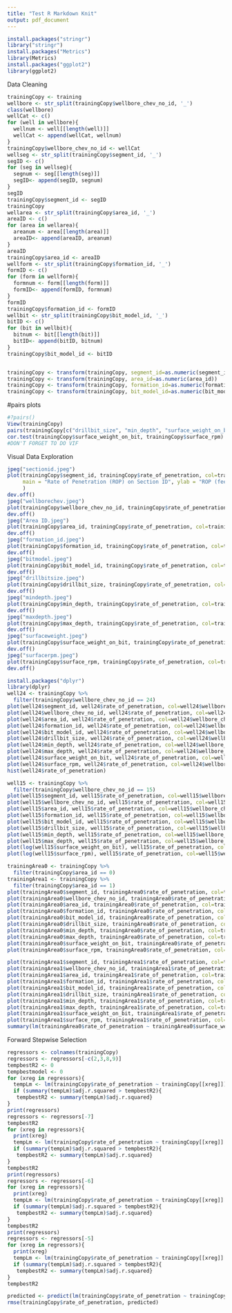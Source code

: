 ---
title: "Test R Markdown Knit"
output: pdf_document
---


```{r echo=TRUE}
install.packages("stringr")
library("stringr")
install.packages("Metrics")
library(Metrics)
install.packages("ggplot2")
library(ggplot2)
```


Data Cleaning
```{r echo=TRUE}
trainingCopy <- training
wellbore <- str_split(trainingCopy$wellbore_chev_no_id, '_')
class(wellbore)
wellCat <- c()
for (well in wellbore){
  wellnum <- well[[length(well)]]
  wellCat <- append(wellCat, wellnum)
}
trainingCopy$wellbore_chev_no_id <- wellCat
wellseg <- str_split(trainingCopy$segment_id, '_')
segID <- c()
for (seg in wellseg){
  segnum <- seg[[length(seg)]]
  segID<- append(segID, segnum)
}
segID
trainingCopy$segment_id <- segID
trainingCopy
wellarea <- str_split(trainingCopy$area_id, '_')
areaID <- c()
for (area in wellarea){
  areanum <- area[[length(area)]]
  areaID<- append(areaID, areanum)
}
areaID
trainingCopy$area_id <- areaID
wellform <- str_split(trainingCopy$formation_id, '_')
formID <- c()
for (form in wellform){
  formnum <- form[[length(form)]]
  formID<- append(formID, formnum)
}
formID
trainingCopy$formation_id <- formID
wellbit <- str_split(trainingCopy$bit_model_id, '_')
bitID <- c()
for (bit in wellbit){
  bitnum <- bit[[length(bit)]]
  bitID<- append(bitID, bitnum)
}
trainingCopy$bit_model_id <- bitID


trainingCopy <- transform(trainingCopy, segment_id=as.numeric(segment_id))
trainingCopy <- transform(trainingCopy, area_id=as.numeric(area_id))
trainingCopy <- transform(trainingCopy, formation_id=as.numeric(formation_id))
trainingCopy <- transform(trainingCopy, bit_model_id=as.numeric(bit_model_id))
```

#pairs plots 
```{r}
#?pairs()
View(trainingCopy)
pairs(trainingCopy[c("drillbit_size", "min_depth", "surface_weight_on_bit", "surface_rpm")])
cor.test(trainingCopy$surface_weight_on_bit, trainingCopy$surface_rpm)
#DON'T FORGET TO DO VIF
```

Visual Data Exploration
```{r echo=TRUE}
jpeg("sectionid.jpeg")
plot(trainingCopy$segment_id, trainingCopy$rate_of_penetration, col=trainingCopy$wellbore_chev_no_id,
     main = "Rate of Penetration (ROP) on Section ID", ylab = "ROP (feet/hour)", xlab = "Section ID",
     )
dev.off()
jpeg("wellborechev.jpeg")
plot(trainingCopy$wellbore_chev_no_id, trainingCopy$rate_of_penetration, col=trainingCopy$wellbore_chev_no_id, main = "Rate of Penetration (ROP) on Wellbore ID", ylab = "ROP (feet/hour)", xlab = "Wellbore ID")
dev.off()
jpeg("Area ID.jpeg")
plot(trainingCopy$area_id, trainingCopy$rate_of_penetration, col=trainingCopy$wellbore_chev_no_id, main = "Rate of Penetration (ROP) on Area ID", ylab = "ROP (feet/hour)", xlab = "Area ID")
dev.off()
jpeg("formation_id.jpeg")
plot(trainingCopy$formation_id, trainingCopy$rate_of_penetration, col=trainingCopy$wellbore_chev_no_id, main = "Rate of Penetration (ROP) on Formation ID", ylab = "ROP (feet/hour)", xlab = "Formation ID")
dev.off()
jpeg("bitmodel.jpeg")
plot(trainingCopy$bit_model_id, trainingCopy$rate_of_penetration, col=trainingCopy$wellbore_chev_no_id, main = "Rate of Penetration (ROP) on Bit Model ID ID", ylab = "ROP (feet/hour)", xlab = "Bit Model ID")
dev.off()
jpeg("drillbitsize.jpeg")
plot(trainingCopy$drillbit_size, trainingCopy$rate_of_penetration, col=trainingCopy$wellbore_chev_no_id, main = "Rate of Penetration (ROP) on Drillbit Size", ylab = "ROP (feet/hour)", xlab = "Drillbit Size")
dev.off()
jpeg("mindepth.jpeg")
plot(trainingCopy$min_depth, trainingCopy$rate_of_penetration, col=trainingCopy$wellbore_chev_no_id, main = "Rate of Penetration (ROP) on Minimum Depth", ylab = "ROP (feet/hour)", xlab = "Minimum Depth")
dev.off()
jpeg("maxdepth.jpeg")
plot(trainingCopy$max_depth, trainingCopy$rate_of_penetration, col=trainingCopy$wellbore_chev_no_id, main = "Rate of Penetration (ROP) on Maximum Depth", ylab = "ROP (feet/hour)", xlab = "Maximum Depth")
dev.off()
jpeg("surfaceweight.jpeg")
plot(trainingCopy$surface_weight_on_bit, trainingCopy$rate_of_penetration, col=trainingCopy$wellbore_chev_no_id, main = "Rate of Penetration (ROP) on Surface Weight on Bit", ylab = "ROP (feet/hour)", xlab = "Surface Weight")
dev.off()
jpeg("surfacerpm.jpeg")
plot(trainingCopy$surface_rpm, trainingCopy$rate_of_penetration, col=trainingCopy$wellbore_chev_no_id, main = "Rate of Penetration (ROP) on Surface RPM", ylab = "ROP (feet/hour)", xlab = "Surface RPM")
dev.off()
```

```{r echo=TRUE}
install.packages("dplyr")
library(dplyr)
well24 <- trainingCopy %>% 
  filter(trainingCopy$wellbore_chev_no_id == 24)
plot(well24$segment_id, well24$rate_of_penetration, col=well24$wellbore_chev_no_id)
plot(well24$wellbore_chev_no_id, well24$rate_of_penetration, col=well24$wellbore_chev_no_id)
plot(well24$area_id, well24$rate_of_penetration, col=well24$wellbore_chev_no_id)
plot(well24$formation_id, well24$rate_of_penetration, col=well24$wellbore_chev_no_id)
plot(well24$bit_model_id, well24$rate_of_penetration, col=well24$wellbore_chev_no_id)
plot(well24$drillbit_size, well24$rate_of_penetration, col=well24$wellbore_chev_no_id)
plot(well24$min_depth, well24$rate_of_penetration, col=well24$wellbore_chev_no_id)
plot(well24$max_depth, well24$rate_of_penetration, col=well24$wellbore_chev_no_id)
plot(well24$surface_weight_on_bit, well24$rate_of_penetration, col=well24$wellbore_chev_no_id)
plot(well24$surface_rpm, well24$rate_of_penetration, col=well24$wellbore_chev_no_id)
hist(well24$rate_of_penetration)
```

```{r echo=TRUE}
well15 <- trainingCopy %>% 
  filter(trainingCopy$wellbore_chev_no_id == 15)
plot(well15$segment_id, well15$rate_of_penetration, col=well15$wellbore_chev_no_id)
plot(well15$wellbore_chev_no_id, well15$rate_of_penetration, col=well15$wellbore_chev_no_id)
plot(well15$area_id, well15$rate_of_penetration, col=well15$wellbore_chev_no_id)
plot(well15$formation_id, well15$rate_of_penetration, col=well15$wellbore_chev_no_id)
plot(well15$bit_model_id, well15$rate_of_penetration, col=well15$wellbore_chev_no_id)
plot(well15$drillbit_size, well15$rate_of_penetration, col=well15$wellbore_chev_no_id)
plot(well15$min_depth, well15$rate_of_penetration, col=well15$wellbore_chev_no_id)
plot(well15$max_depth, well15$rate_of_penetration, col=well15$wellbore_chev_no_id)
plot(log(well15$surface_weight_on_bit), well15$rate_of_penetration, col=well15$wellbore_chev_no_id)
plot(log(well15$surface_rpm), well15$rate_of_penetration, col=well15$wellbore_chev_no_id)
```


```{r echo=TRUE}
trainingArea0 <- trainingCopy %>% 
  filter(trainingCopy$area_id == 0)
trainingArea1 <- trainingCopy %>% 
  filter(trainingCopy$area_id == 1)
plot(trainingArea0$segment_id, trainingArea0$rate_of_penetration, col=trainingArea0$wellbore_chev_no_id)
plot(trainingArea0$wellbore_chev_no_id, trainingArea0$rate_of_penetration, col=trainingArea0$wellbore_chev_no_id)
plot(trainingArea0$area_id, trainingArea0$rate_of_penetration, col=trainingArea0$wellbore_chev_no_id)
plot(trainingArea0$formation_id, trainingArea0$rate_of_penetration, col=trainingArea0$wellbore_chev_no_id)
plot(trainingArea0$bit_model_id, trainingArea0$rate_of_penetration, col=trainingArea0$wellbore_chev_no_id)
plot(trainingArea0$drillbit_size, trainingArea0$rate_of_penetration, col=trainingArea0$wellbore_chev_no_id)
plot(trainingArea0$min_depth, trainingArea0$rate_of_penetration, col=trainingArea0$wellbore_chev_no_id)
plot(trainingArea0$max_depth, trainingArea0$rate_of_penetration, col=trainingArea0$wellbore_chev_no_id)
plot(trainingArea0$surface_weight_on_bit, trainingArea0$rate_of_penetration, col=trainingArea0$wellbore_chev_no_id)
plot(trainingArea0$surface_rpm, trainingArea0$rate_of_penetration, col=trainingArea0$wellbore_chev_no_id)

plot(trainingArea1$segment_id, trainingArea1$rate_of_penetration, col=trainingArea1$wellbore_chev_no_id)
plot(trainingArea1$wellbore_chev_no_id, trainingArea1$rate_of_penetration, col=trainingArea1$wellbore_chev_no_id)
plot(trainingArea1$area_id, trainingArea1$rate_of_penetration, col=trainingArea1$wellbore_chev_no_id)
plot(trainingArea1$formation_id, trainingArea1$rate_of_penetration, col=trainingArea1$wellbore_chev_no_id)
plot(trainingArea1$bit_model_id, trainingArea1$rate_of_penetration, col=trainingArea1$wellbore_chev_no_id)
plot(trainingArea1$drillbit_size, trainingArea1$rate_of_penetration, col=trainingArea1$wellbore_chev_no_id)
plot(trainingArea1$min_depth, trainingArea1$rate_of_penetration, col=trainingArea1$wellbore_chev_no_id)
plot(trainingArea1$max_depth, trainingArea1$rate_of_penetration, col=trainingArea1$wellbore_chev_no_id)
plot(trainingArea1$surface_weight_on_bit, trainingArea1$rate_of_penetration, col=trainingArea1$wellbore_chev_no_id)
plot(trainingArea1$surface_rpm, trainingArea1$rate_of_penetration, col=trainingArea1$wellbore_chev_no_id)
summary(lm(trainingArea0$rate_of_penetration ~ trainingArea0$surface_weight_on_bit))
```

Forward Stepwise Selection 
```{r echo=TRUE}
regressors <- colnames(trainingCopy)
regressors <- regressors[-c(2,3,8,9)]
tempbestR2 <- 0
tempbestmodel <- 0
for (xreg in regressors){
  tempLm <- lm(trainingCopy$rate_of_penetration ~ trainingCopy[[xreg]])
  if (summary(tempLm)$adj.r.squared > tempbestR2){
   tempbestR2 <- summary(tempLm)$adj.r.squared}
}
print(regressors)
regressors <- regressors[-7]
tempbestR2
for (xreg in regressors){
  print(xreg)
  tempLm <- lm(trainingCopy$rate_of_penetration ~ trainingCopy[[xreg]] + trainingCopy$surface_rpm)
  if (summary(tempLm)$adj.r.squared > tempbestR2){
   tempbestR2 <- summary(tempLm)$adj.r.squared}
}
tempbestR2
print(regressors)
regressors <- regressors[-6]
for (xreg in regressors){
  print(xreg)
  tempLm <- lm(trainingCopy$rate_of_penetration ~ trainingCopy[[xreg]] + trainingCopy$surface_rpm +trainingCopy$surface_weight_on_bit)
  if (summary(tempLm)$adj.r.squared > tempbestR2){
   tempbestR2 <- summary(tempLm)$adj.r.squared}
}
tempbestR2
print(regressors)
regressors <- regressors[-5]
for (xreg in regressors){
  print(xreg)
  tempLm <- lm(trainingCopy$rate_of_penetration ~ trainingCopy[[xreg]] + trainingCopy$surface_rpm +trainingCopy$surface_weight_on_bit + trainingCopy$min_depth)
  if (summary(tempLm)$adj.r.squared > tempbestR2){
   tempbestR2 <- summary(tempLm)$adj.r.squared}
}
tempbestR2
```

```{r echo=TRUE}
predicted <- predict(lm(trainingCopy$rate_of_penetration ~ trainingCopy$bit_model_id + trainingCopy$surface_rpm +trainingCopy$surface_weight_on_bit + trainingCopy$min_depth), trainingCopy)
rmse(trainingCopy$rate_of_penetration, predicted)
```




